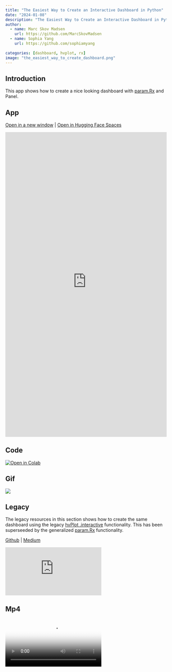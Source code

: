 ```yaml
---
title: "The Easiest Way to Create an Interactive Dashboard in Python"
date: "2024-01-08"
description: "The Easiest Way to Create an Interactive Dashboard in Python with param.rx and Panel"
author:
  - name: Marc Skov Madsen
    url: https://github.com/MarcSkovMadsen
  - name: Sophia Yang
    url: https://github.com/sophiamyang
    
categories: [dashboard, hvplot, rx]
image: "the_easiest_way_to_create_dashboard.png"
---
```


## Introduction

This app shows how to create a nice looking dashboard with [param.Rx](https://param.holoviz.org/user_guide/Reactive_Expressions.html) and Panel.

## App

<a href="https://awesome-panel-the-easiest-way-to-create-dashboard.hf.space" target="_blank">Open in a new window</a> | <a href="https://huggingface.co/spaces/awesome-panel/the_easiest_way_to_create_dashboard" target="_blank">Open in Hugging Face Spaces</a>

<iframe
	src="https://awesome-panel-the-easiest-way-to-create-dashboard.hf.space"
	frameborder="0"
	style="width:100%;height:950px"
></iframe>

## Code

<a target="_blank" href="https://colab.research.google.com/#fileId=https://huggingface.co/spaces/awesome-panel/the_easiest_way_to_create_dashboard/blob/main/app.ipynb" class="colab-bade"><img src="https://colab.research.google.com/assets/colab-badge.svg" alt="Open in Colab"></a>

## Gif

<img src="https://cdn.awesome-panel.org/resources/the_easiest_way_to_create_dashboard/the_easiest_way_to_create_dashboard.gif"></img>

## Legacy

The legacy resources in this section shows how to create the same dashboard using the legacy [hvPlot .interactive](https://hvplot.holoviz.org/user_guide/Interactive.html) functionality. This has been superseeded by the generalized [param.Rx](https://param.holoviz.org/user_guide/Reactive_Expressions.html) functionality.

[Github](https://github.com/sophiamyang/hvplot_interactive) | [Medium](https://towardsdatascience.com/the-easiest-way-to-create-an-interactive-dashboard-in-python-77440f2511d1)

<iframe class="youtube" src="https://www.youtube.com/embed/tNAFtyjDPsI?si=3wBc5-34IdyBbMgT" title="The Easiest Way to Create an Interactive Dashboard in Python" frameborder="0" allow="accelerometer; autoplay; clipboard-write; encrypted-media; gyroscope; picture-in-picture; web-share" allowfullscreen></iframe>

## Mp4

<video poster="https://cdn.awesome-panel.org/resources/the_easiest_way_to_create_dashboard/the_easiest_way_to_create_dashboard.png" controls>
  <source src="https://cdn.awesome-panel.org/resources/the_easiest_way_to_create_dashboard/the_easiest_way_to_create_dashboard.mp4" type="video/mp4">
  Your browser does not support HTML video.
</video>

## Png

<img src="https://cdn.awesome-panel.org/resources/the_easiest_way_to_create_dashboard/the_easiest_way_to_create_dashboard.png"></img>

## Social

Please share on social media. Thanks.

<a href="https://twitter.com/awesome_panel" target="_blank"><i class="bi bi-twitter"></i></a> <a href="https://www.linkedin.com/company/awesome-panel-org" target="_blank"><i class="bi bi-linkedin"></i></a>